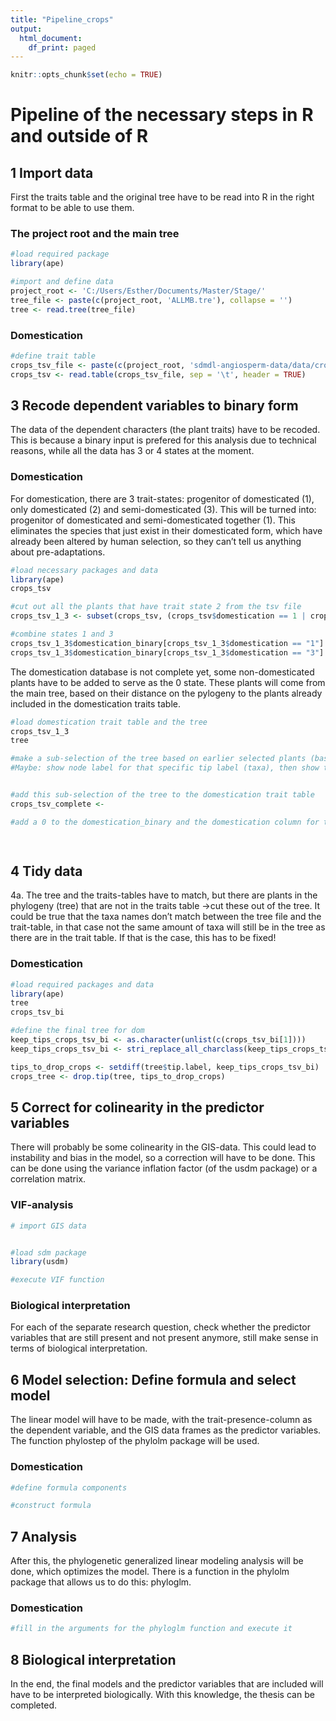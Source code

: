 ```yaml
---
title: "Pipeline_crops"
output:
  html_document:
    df_print: paged
---
```


```r
knitr::opts_chunk$set(echo = TRUE)
```

# Pipeline of the necessary steps in R and outside of R

## 1 Import data

First the traits table and the original tree have to be read into R in the right format to be able to use them. 

### The project root and the main tree
```r
#load required package
library(ape)

#import and define data
project_root <- 'C:/Users/Esther/Documents/Master/Stage/'
tree_file <- paste(c(project_root, 'ALLMB.tre'), collapse = '')
tree <- read.tree(tree_file)
```

### Domestication 
```r
#define trait table 
crops_tsv_file <- paste(c(project_root, 'sdmdl-angiosperm-data/data/crops.tsv'), collapse = '')
crops_tsv <- read.table(crops_tsv_file, sep = '\t', header = TRUE)
```

## 3 Recode dependent variables to binary form

The data of the dependent characters (the plant traits) have to be recoded. This is because a binary 
input is prefered for this analysis due to technical reasons, while all the data has 3 or 4 states at the
moment. 

### Domestication
For domestication, there are 3 trait-states: progenitor of domesticated (1), only domesticated (2) 
and semi-domesticated (3). 
This will be turned into: progenitor of domesticated and semi-domesticated together (1). This 
eliminates the species that just exist in their domesticated form, which have already been altered 
by human selection, so they can't tell us anything about pre-adaptations. 
```r
#load necessary packages and data 
library(ape)
crops_tsv

#cut out all the plants that have trait state 2 from the tsv file 
crops_tsv_1_3 <- subset(crops_tsv, (crops_tsv$domestication == 1 | crops_tsv$domestication == 3))

#combine states 1 and 3
crops_tsv_1_3$domestication_binary[crops_tsv_1_3$domestication == "1"] <- "1"
crops_tsv_1_3$domestication_binary[crops_tsv_1_3$domestication == "3"] <- "1"

```

The domestication database is not complete yet, some non-domesticated plants have to be added to 
serve as the 0 state. These plants will come from the main tree, based on their distance on the
pylogeny to the plants already included in the domestication traits table. 

```r
#load domestication trait table and the tree
crops_tsv_1_3
tree

#make a sub-selection of the tree based on earlier selected plants (based on location in phylogeny)
#Maybe: show node label for that specific tip label (taxa), then show taxa for that node, pick a taxa from that node (check whether it is in the tsv document on github), add if it's not on github


#add this sub-selection of the tree to the domestication trait table 
crops_tsv_complete <- 

#add a 0 to the domestication_binary and the domestication column for these new plants

  
```


## 4 Tidy data

4a. 
The tree and the traits-tables have to match, but there are plants in the phylogeny (tree) that are 
not in the traits table ->cut these out of the tree. It could be true that the taxa names don't 
match between the tree file and the trait-table, in that case not the same amount of taxa will still
be in the tree as there are in the trait table. If that is the case, this has to be fixed!

### Domestication 
```r
#load required packages and data
library(ape)
tree 
crops_tsv_bi 

#define the final tree for dom
keep_tips_crops_tsv_bi <- as.character(unlist(c(crops_tsv_bi[1]))) 
keep_tips_crops_tsv_bi <- stri_replace_all_charclass(keep_tips_crops_tsv_bi, "\\p{WHITE_SPACE}", "_")

tips_to_drop_crops <- setdiff(tree$tip.label, keep_tips_crops_tsv_bi)
crops_tree <- drop.tip(tree, tips_to_drop_crops)
```

## 5 Correct for colinearity in the predictor variables

There will probably be some colinearity in the GIS-data. This could lead to instability and bias in the model, 
so a correction will have to be done. This can be done using the variance inflation factor (of the usdm package)
or a correlation matrix. 

### VIF-analysis
```r
# import GIS data 


#load sdm package
library(usdm)

#execute VIF function 

```

### Biological interpretation
For each of the separate research question, check whether the predictor variables that are still present and
not present anymore, still make sense in terms of biological interpretation. 


## 6 Model selection: Define formula and select model 

The linear model will have to be made, with the trait-presence-column as the dependent variable, and the 
GIS data frames as the predictor variables. The function phylostep of the phylolm package will be used. 

### Domestication
```r
#define formula components

#construct formula

```


## 7 Analysis

After this, the phylogenetic generalized linear modeling analysis will be done, which optimizes the model. 
There is a function in the phylolm package that allows us to do this: phyloglm. 

### Domestication
```r
#fill in the arguments for the phyloglm function and execute it

```


## 8 Biological interpretation

In the end, the final models and the predictor variables that are included will have to be interpreted biologically. 
With this knowledge, the thesis can be completed. 



